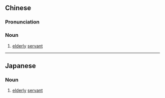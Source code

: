{{also|老仆}}
==Chinese==
{{zh-forms|s=老仆}}

===Pronunciation===
{{zh-pron
|m=lǎopú
|cat=n
}}

===Noun===
{{zh-noun}}

# [[elderly]] [[servant]]

----

==Japanese==
{{ja-kanjitab|ろう|ぼく|yomi=on}}

===Noun===
{{ja-noun|ろうぼく}}
# [[elderly]] [[servant]]